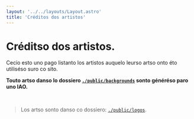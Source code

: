 ```yaml
---
layout: '../../layouts/Layout.astro'
title: 'Créditos dos artistos'
---
```



# Créditso dos artistos.

Cecio esto uno pago listanto los artistos auquelo leurso artso onto éto utiliséso suro co sito.

**Touto artso danso lo dossiero [`./public/backgrounds`](https://github.com/herisdia/herisdia.me/tree/master/public/backgrounds/) sonto généréso paro uno IAO.**

<br />

> Los artso sonto danso co dossiero: [`./public/logos`](https://github.com/herisdia/herisdia.me/tree/master/public/logos/).

<br />

<Credits />

<Links>
  <Link color='#b69bc9' text='Retouro' href='/espo/' target={true} />
</Links>
